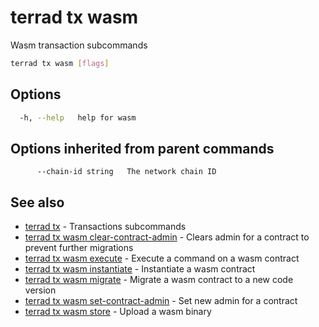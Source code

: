 # terrad tx wasm

Wasm transaction subcommands

```sh Terrad
terrad tx wasm [flags]
```

## Options

```sh Terrad
  -h, --help   help for wasm
```

## Options inherited from parent commands

```
      --chain-id string   The network chain ID
```

## See also

* [terrad tx](terrad_tx.mdx)	 - Transactions subcommands
* [terrad tx wasm clear-contract-admin](terrad_tx_wasm_clear-contract-admin.mdx)	 - Clears admin for a contract to prevent further migrations
* [terrad tx wasm execute](terrad_tx_wasm_execute.mdx)	 - Execute a command on a wasm contract
* [terrad tx wasm instantiate](terrad_tx_wasm_instantiate.mdx)	 - Instantiate a wasm contract
* [terrad tx wasm migrate](terrad_tx_wasm_migrate.mdx)	 - Migrate a wasm contract to a new code version
* [terrad tx wasm set-contract-admin](terrad_tx_wasm_set-contract-admin.mdx)	 - Set new admin for a contract
* [terrad tx wasm store](terrad_tx_wasm_store.mdx)	 - Upload a wasm binary


